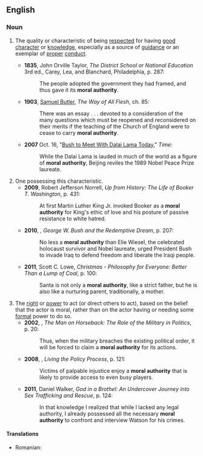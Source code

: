==English==
{{wikipedia}}

===Noun===
{{en-noun|head=[[moral]] [[authority]]|-}}

# {{context|of a person, institution, or written work|lang=en}} The quality or characteristic of being [[respect]]ed for having [[good]] [[character]] or [[knowledge]], especially as a source of [[guidance]] or an exemplar of [[proper]] [[conduct]].
#* '''1835''', John Orville Taylor, ''The District School or National Education'' 3rd ed., Carey, Lea, and Blanchard, Philadelphia, p. 287:
#*: The people adopted the government they had framed, and thus gave it its '''moral authority'''.
#* '''1903''', [[w:Samuel_Butler_(novelist)|Samuel Butler]], ''The Way of All Flesh'', ch. 85:
#*: There was an essay . . . devoted to a consideration of the many questions which must be reopened and reconsidered on their merits if the teaching of the Church of England were to cease to carry '''moral authority'''.
#* '''2007''' Oct. 16, "[http://www.time.com/time/world/article/0,8599,1671966,00.html Bush to Meet With Dalai Lama Today]," ''Time'':
#*: While the Dalai Lama is lauded in much of the world as a figure of '''moral authority''', Beijing reviles the 1989 Nobel Peace Prize laureate.
# One possessing this characteristic.
#*'''2009''', Robert Jefferson Norrell, ''Up from History: The Life of Booker T. Washington'', p. 431:
#*: At first Martin Luther King Jr. invoked Booker as a '''moral authority''' for King's ethic of love and his posture of passive resistance to white hatred.
#*'''2010''', {{w|Dan P. McAdams}}, ''George W. Bush and the Redemptive Dream'', p. 207:
#*: No less a '''moral authority''' than Elie Wiesel, the celebrated holocaust survivor and Nobel laureate, urged President Bush to invade Iraq to defend freedom and liberate the Iraqi people. 
#*'''2011''', Scott C. Lowe, ''Christmas - Philosophy for Everyone: Better Than a Lump of Coal'', p. 100:
#*: Santa is not only a '''moral authority''', like a strict father, but he is also like a nurturing parent, traditionally, a mother.
# The [[right]] or [[power]] to act (or direct others to act), based on the belief that the actor is moral, rather than on the actor having or needing some [[formal]] power to do so.
#*'''2002''', {{w|Samuel Edward Finer}}, ''The Man on Horseback: The Role of the Military in Politics'', p. 20:
#*: Thus, when the military breaches the existing political order, it will be forced to claim a '''moral authority''' for its actions.
#*'''2008''', {{w|Philip B. Heymann}}, ''Living the Policy Process'', p. 121:
#*: Victims of palpable injustice enjoy a '''moral authority''' that is likely to provide access to even busy players.
#*'''2011''', Daniel Walker, ''God in a Brothel: An Undercover Journey into Sex Trafficking and Rescue'', p. 124:
#*: In that knowledge I realized that while I lacked any legal authority, I already possessed all the necessary '''moral authority''' to confront and interview Watson for his crimes.

====Translations====
{{trans-top|quality or characteristic of being respected for being moral}}
* Romanian: {{t|ro|autoritate morală|f}}
{{trans-mid}}
{{trans-bottom}}